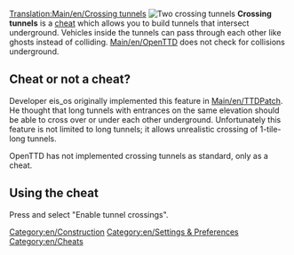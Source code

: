 [[Translation:Main/en/Crossing tunnels]]
[[File:en/Crossing Tunnels.png|right|frame|Two crossing tunnels]]
'''Crossing tunnels''' is a [[Main/en/Cheats|cheat]] which allows you to build tunnels that intersect underground. Vehicles inside the tunnels can pass through each other like ghosts instead of colliding. [[Main/en/OpenTTD]] does not check for collisions underground.

== Cheat or not a cheat? ==
Developer eis_os originally implemented this feature in [[Main/en/TTDPatch]]. He thought that long tunnels with entrances on the same elevation should be able to cross over or under each other underground. Unfortunately this feature is not limited to long tunnels; it allows unrealistic crossing of 1-tile-long tunnels. 

OpenTTD has not implemented crossing tunnels as standard, only as a cheat.

== Using the cheat ==
Press {{keypress|Ctrl|Alt|C}} and select "Enable tunnel crossings".

[[Category:en/Construction]]
[[Category:en/Settings & Preferences]]
[[Category:en/Cheats]]